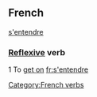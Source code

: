 ==French==
[[se|s']][[entendre]]
===[[Reflexive]] verb===
1 To [[get on]]
[[fr:s'entendre]]
[[Category:French verbs]]